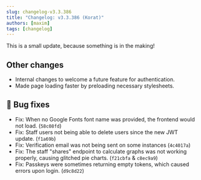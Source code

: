 ```yaml
---
slug: changelog-v3.3.386
title: "Changelog: v3.3.386 (Korat)"
authors: [maxim]
tags: [changelog]
---
```


This is a small update, because something is in the making!

## Other changes
- Internal changes to welcome a future feature for authentication.
- Made page loading faster by preloading necessary stylesheets.

## 🐛 Bug fixes
- Fix: When no Google Fonts font name was provided, the frontend would not load. (`58c08fd`)
- Fix: Staff users not being able to delete users since the new JWT update. (`f1a69b`)
- Fix: Verification email was not being sent on some instances (`4c4017a`)
- Fix: The staff "shares" endpoint to calculate graphs was not working properly, causing glitched pie charts. (`f21cbfa` & `c8ec9a9`)
- Fix: Passkeys were sometimes returning empty tokens, which caused errors upon login. (`d9c8d22`)
